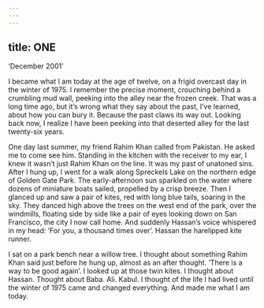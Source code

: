 ```yaml
---
---
---
```

title: ONE
---

‘December 2001’



I became what I am today at the age of twelve, on a frigid overcast day in the winter of 1975. I remember the precise moment, crouching behind a crumbling mud wall, peeking into the alley near the frozen creek. That was a long time ago, but it’s wrong what they say about the past, I’ve learned, about how you can bury it. Because the past claws its way out. Looking back now, I realize I have been peeking into that deserted alley for the last twenty-six years.



One day last summer, my friend Rahim Khan called from Pakistan. He asked me to come see him. Standing in the kitchen with the receiver to my ear, I knew it wasn’t just Rahim Khan on the line. It was my past of unatoned sins. After I hung up, I went for a walk along Spreckels Lake on the northern edge of Golden Gate Park. The early-afternoon sun sparkled on the water where dozens of miniature boats sailed, propelled by a crisp breeze. Then I glanced up and saw a pair of kites, red with long blue tails, soaring in the sky. They danced high above the trees on the west end of the park, over the windmills, floating side by side like a pair of eyes looking down on San Francisco, the city I now call home. And suddenly Hassan’s voice whispered in my head: ‘For you, a thousand times over’. Hassan the harelipped kite runner.



I sat on a park bench near a willow tree. I thought about something Rahim Khan said just before he hung up, almost as an after thought. ‘There is a way to be good again’. I looked up at those twin kites. I thought about Hassan. Thought about Baba. Ali. Kabul. I thought of the life I had lived until the winter of 1975 came and changed everything. And made me what I am today.